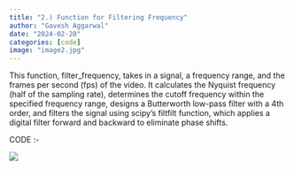 ```yaml
---
title: "2.) Function for Filtering Frequency"
author: "Gavesh Aggarwal"
date: "2024-02-20"
categories: [code]
image: "image2.jpg"
---
```


This function, filter_frequency, takes in a signal, a frequency range, and the frames per second (fps) of the video. It calculates the Nyquist frequency (half of the sampling rate), determines the cutoff frequency within the specified frequency range, designs a Butterworth low-pass filter with a 4th order, and filters the signal using scipy's filtfilt function, which applies a digital filter forward and backward to eliminate phase shifts.

CODE :-

![](2.png)
